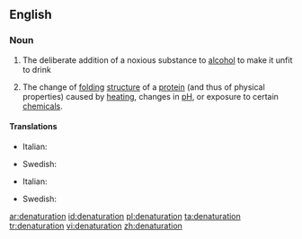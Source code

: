 ==English==
{{wikipedia}}

===Noun===
{{en-noun}}

# The deliberate addition of a noxious substance to [[alcohol]] to make it unfit to drink
# {{context|biochemistry|lang=en}} The change of [[folding]] [[structure]] of a [[protein]] (and thus of physical properties) caused by [[heating]], changes in [[pH]], or exposure to certain [[chemical]]s.

====Translations====
{{trans-top|addition of a noxious substance to alcohol}}
* Italian: {{t|it|denaturazione|f}}
{{trans-mid}}
* Swedish: {{t|sv|denaturering|c}}
{{trans-bottom}}

{{trans-top|change of folding structure of a protein}}
* Italian: {{t|it|denaturazione|f}}
{{trans-mid}}
* Swedish: {{t|sv|denaturering|c}}
{{trans-bottom}}

[[ar:denaturation]]
[[id:denaturation]]
[[pl:denaturation]]
[[ta:denaturation]]
[[tr:denaturation]]
[[vi:denaturation]]
[[zh:denaturation]]